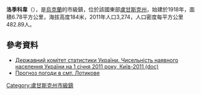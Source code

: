 {{No footnotes|time=2015-09-16T14:48:44+00:00}}
{{coord|48|31|30|N|38|55|0|E|scale:30000|display=title}}

'''洛季科韋'''（{{lang-uk|Іванівське}}），是[[烏克蘭|烏克蘭]]的市級鎮，位於該國東部[[盧甘斯克州|盧甘斯克州]]，始建於1918年，面積6.78平方公里，海拔高度184米，2011年人口3,274，人口密度每平方公里482.89人。

==參考資料==
*[https://web.archive.org/web/20121010205321/http://stat6.stat.lviv.ua/PXWEB2007/ukr/publ/2011/chnas.zip Державний комітет статистики України. Чисельність наявного населення України на 1 січня 2011 року, Київ-2011 (doc)]
*[http://weather.in.ua/ua/lyganskaja/13870 Прогноз погоди в смт. Лотикове] {{Wayback|url=http://weather.in.ua/ua/lyganskaja/13870 |date=20160831131802 }}

{{DEFAULTSORT:Лотикове}}
[[Category:盧甘斯克州市級鎮|Category:盧甘斯克州市級鎮]]


{{Luhansk-geo-stub}}